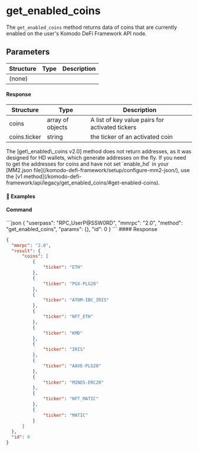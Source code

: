 
# get\_enabled\_coins

The `get_enabled_coins` method returns data of coins that are currently enabled on the user's Komodo DeFi Framework API node.

## Parameters

| Structure | Type | Description |
| --------- | ---- | ----------- |
| (none)    |      |             |

#### Response

| Structure     | Type             | Description                                     |
| ------------- | ---------------- | ----------------------------------------------- |
| coins         | array of objects | A list of key value pairs for activated tickers |
| coins.ticker  | string           | the ticker of an activated coin                 |


<Note>
  The [get\_enabled\_coins v2.0] method does not return addresses, as it was designed for HD wallets, which generate addresses on the fly.
  If you need to get the addresses for coins and have not set `enable_hd` in your [MM2.json file](/komodo-defi-framework/setup/configure-mm2-json/), use the [v1 method](/komodo-defi-framework/api/legacy/get_enabled_coins/#get-enabled-coins).
</Note>


#### 📌 Examples

#### Command

<CodeGroup title="" tag="POST" label="get_enabled_coins" mm2MethodDecorate="true">
  ```json
  {
    "userpass": "RPC_UserP@SSW0RD",
    "mmrpc": "2.0",
    "method": "get_enabled_coins",
    "params": {},
    "id": 0
  }
  ```
</CodeGroup>

<CollapsibleSection expandedText="Hide Response" collapsedText="Show Response">
  #### Response

  ```json
  {
    "mmrpc": "2.0",
    "result": {
        "coins": [
            {
                "ticker": "ETH"
            },
            {
                "ticker": "PGX-PLG20"
            },
            {
                "ticker": "ATOM-IBC_IRIS"
            },
            {
                "ticker": "NFT_ETH"
            },
            {
                "ticker": "KMD"
            },
            {
                "ticker": "IRIS"
            },
            {
                "ticker": "AAVE-PLG20"
            },
            {
                "ticker": "MINDS-ERC20"
            },
            {
                "ticker": "NFT_MATIC"
            },
            {
                "ticker": "MATIC"
            }
        ]
    },
    "id": 0
  }
  ```
</CollapsibleSection>

